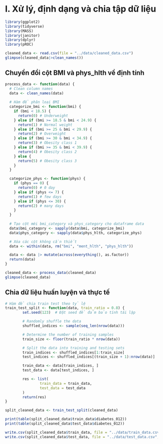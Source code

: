 
# I. Xử lý, định dạng và chia tập dữ liệu


```r
library(ggplot2)
library(tidyverse)
library(MASS)
library(janitor)
library(dplyr)
library(pROC)
```


```r
cleaned_data <- read.csv(file = "../data/cleaned_data.csv")
glimpse(cleaned_data|>clean_names())
```


## Chuyển đổi cột BMI và phys_hlth về định tính


```r
process_data <- function(data) {
  # Clean column names
  data <- clean_names(data)
  
  # Hàm để phân loại BMI
  categorize_bmi <- function(bmi) {
    if (bmi < 18.5) {
      return(0) # Underweight
    } else if (bmi >= 18.5 & bmi < 24.9) {
      return(1) # Normal weight
    } else if (bmi >= 25 & bmi < 29.9) {
      return(2) # Overweight
    } else if (bmi >= 30 & bmi < 34.9) {
      return(3) # Obesity class 1
    } else if (bmi >= 35 & bmi < 39.9) {
      return(4) # Obesity class 2
    } else {
      return(5) # Obesity class 3
    }
  }

  categorize_phys <- function(phys) {
    if (phys == 0) {
      return(0) # 0 day
    } else if (phys <= 7) {
      return(1) # few days
    } else if (phys <= 30) {
      return(2) # many days
    }
  }
  
  # Tạo cột mới bmi_category và phys_category cho dataframe data
  data$bmi_category <- sapply(data$bmi, categorize_bmi)
  data$phys_category <- sapply(data$phys_hlth, categorize_phys)

  # Xóa các cột không cần thiết
  data <- within(data, rm("bmi", "ment_hlth", "phys_hlth"))

  data <- data |> mutate(across(everything(), as.factor))
  return(data)
}
```


```r
cleaned_data <- process_data(cleaned_data)
glimpse(cleaned_data)
```


## Chia dữ liệu huấn luyện và thực tế


```r
# Hàm để chia train test theo tỷ lệ
train_test_split <- function(data, train_ratio = 0.8) {
        set.seed(123)  # Đặt seed để đảm bảo tính tái lập

        # Randomly shuffle the data
        shuffled_indices <- sample(seq_len(nrow(data)))

        # Determine the number of training samples
        train_size <- floor(train_ratio * nrow(data))

        # Split the data into training and testing sets
        train_indices <- shuffled_indices[1:train_size]
        test_indices <- shuffled_indices[(train_size + 1):nrow(data)]

        train_data <- data[train_indices, ]
        test_data <- data[test_indices, ]

        res <- list(
                train_data = train_data,
                test_data = test_data
        )
        return(res)
}
```


```r
split_cleaned_data <- train_test_split(cleaned_data)

print(table(split_cleaned_data$train_data$diabetes_012))
print(table(split_cleaned_data$test_data$diabetes_012))
```


```r
write.csv(split_cleaned_data$train_data, file = "../data/train_data.csv", row.names = FALSE)
write.csv(split_cleaned_data$test_data, file = "../data/test_data.csv", row.names = FALSE)
```

